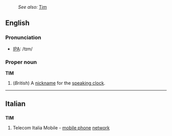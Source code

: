 :''See also:'' [[Tim]]
==English==
===Pronunciation===
*[[IPA]]: /tɪm/

===Proper noun===
'''TIM'''

#(''British'') A [[nickname]] for the [[speaking clock]].
----
==Italian==
==={{Acronym}}===
'''TIM'''
# Telecom Italia Mobile - [[mobile phone]] [[network]]